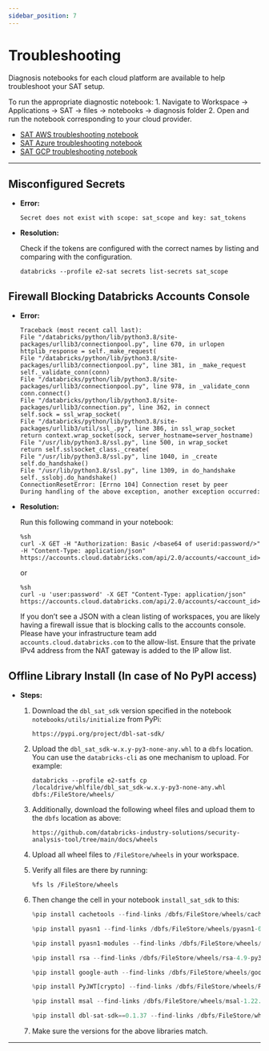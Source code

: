 ```yaml
---
sidebar_position: 7
---
```


# Troubleshooting

Diagnosis notebooks for each cloud platform are available to help troubleshoot your SAT setup. 

To run the appropriate diagnostic notebook:
    1. Navigate to Workspace → Applications → SAT → files → notebooks → diagnosis folder
    2. Open and run the notebook corresponding to your cloud provider. 
    
* [SAT AWS troubleshooting notebook](https://github.com/databricks-industry-solutions/security-analysis-tool/blob/main/notebooks/diagnosis/sat_diagnosis_aws.py)
* [SAT Azure troubleshooting notebook](https://github.com/databricks-industry-solutions/security-analysis-tool/blob/main/notebooks/diagnosis/sat_diagnosis_azure.py)
* [SAT GCP troubleshooting notebook](https://github.com/databricks-industry-solutions/security-analysis-tool/blob/main/notebooks/diagnosis/sat_diagnosis_gcp.py)
---

## Misconfigured Secrets

* **Error:**

    ```
    Secret does not exist with scope: sat_scope and key: sat_tokens
    ```

* **Resolution:**

    Check if the tokens are configured with the correct names by listing and comparing with the configuration.
    ```
    databricks --profile e2-sat secrets list-secrets sat_scope
    ```
##

## Firewall Blocking Databricks Accounts Console

* **Error:**

    ```
    Traceback (most recent call last): 
    File "/databricks/python/lib/python3.8/site-packages/urllib3/connectionpool.py", line 670, in urlopen  
    httplib_response = self._make_request(  
    File "/databricks/python/lib/python3.8/site-packages/urllib3/connectionpool.py", line 381, in _make_request  
    self._validate_conn(conn)  
    File "/databricks/python/lib/python3.8/site-packages/urllib3/connectionpool.py", line 978, in _validate_conn  
    conn.connect()  
    File "/databricks/python/lib/python3.8/site-packages/urllib3/connection.py", line 362, in connect  
    self.sock = ssl_wrap_socket(  
    File "/databricks/python/lib/python3.8/site-packages/urllib3/util/ssl_.py", line 386, in ssl_wrap_socket  
    return context.wrap_socket(sock, server_hostname=server_hostname)  
    File "/usr/lib/python3.8/ssl.py", line 500, in wrap_socket  
    return self.sslsocket_class._create(  
    File "/usr/lib/python3.8/ssl.py", line 1040, in _create  
    self.do_handshake()  
    File "/usr/lib/python3.8/ssl.py", line 1309, in do_handshake  
    self._sslobj.do_handshake() 
    ConnectionResetError: [Errno 104] Connection reset by peer 
    During handling of the above exception, another exception occurred:
    ```

* **Resolution:**

    Run this following command in your notebook:
    ```
    %sh 
    curl -X GET -H "Authorization: Basic /<base64 of userid:password/>" -H "Content-Type: application/json" https://accounts.cloud.databricks.com/api/2.0/accounts/<account_id>/workspaces
    ```

    or

    ```
    %sh 
    curl -u 'user:password' -X GET "Content-Type: application/json" https://accounts.cloud.databricks.com/api/2.0/accounts/<account_id>/workspaces
    ```

    If you don’t see a JSON with a clean listing of workspaces, you are likely having a firewall issue that is blocking calls to the accounts console. Please have your infrastructure team add `accounts.cloud.databricks.com` to the allow-list. Ensure that the private IPv4 address from the NAT gateway is added to the IP allow list.


## Offline Library Install (In case of No PyPI access)

* **Steps:**

    1. Download the `dbl_sat_sdk` version specified in the notebook `notebooks/utils/initialize` from PyPi:
        ```
        https://pypi.org/project/dbl-sat-sdk/
        ```

    2. Upload the `dbl_sat_sdk-w.x.y-py3-none-any.whl` to a `dbfs` location. You can use the `databricks-cli` as one mechanism to upload. For example:
        ```
        databricks --profile e2-satfs cp /localdrive/whlfile/dbl_sat_sdk-w.x.y-py3-none-any.whl dbfs:/FileStore/wheels/
        ```

    3. Additionally, download the following wheel files and upload them to the `dbfs` location as above:
        ```
        https://github.com/databricks-industry-solutions/security-analysis-tool/tree/main/docs/wheels
        ```

    4. Upload all wheel files to `/FileStore/wheels` in your workspace.

    5. Verify all files are there by running:

        ```
        %fs ls /FileStore/wheels
        ```

    6. Then change the cell in your notebook `install_sat_sdk` to this:

        ```python
        %pip install cachetools --find-links /dbfs/FileStore/wheels/cachetools-5.3.1-py3-none-any.whl

        %pip install pyasn1 --find-links /dbfs/FileStore/wheels/pyasn1-0.5.0-py2.py3-none-any.whl
        
        %pip install pyasn1-modules --find-links /dbfs/FileStore/wheels/pyasn1_modules-0.3.0-py2.py3-none-any.whl
        
        %pip install rsa --find-links /dbfs/FileStore/wheels/rsa-4.9-py3-none-any.whl
        
        %pip install google-auth --find-links /dbfs/FileStore/wheels/google_auth-2.22.0-py2.py3-none-any.whl
        
        %pip install PyJWT[crypto] --find-links /dbfs/FileStore/wheels/PyJWT-2.8.0-py3-none-any.whl
        
        %pip install msal --find-links /dbfs/FileStore/wheels/msal-1.22.0-py2.py3-none-any.whl
        
        %pip install dbl-sat-sdk==0.1.37 --find-links /dbfs/FileStore/wheels/dbl_sat_sdk-0.1.37-py3-none-any.whl
        ```

    7. Make sure the versions for the above libraries match.
---